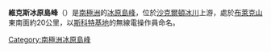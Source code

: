 {{coord|85|20|S|176|40|W|display=title}}

'''維克斯冰原島峰'''（{{lang-en|Vickers Nunatak}}）是[[南極洲|南極洲]]的[[冰原島峰|冰原島峰]]，位於[[沙克爾頓冰川|沙克爾頓冰川]]上游，處於[[布萊克山|布萊克山]]東南面約20公里，以[[斯科特基地|斯科特基地]]的無線電操作員命名。

{{DEFAULTSORT:Vickers Nunatak}}
[[Category:南極洲冰原島峰|Category:南極洲冰原島峰]]


{{DufekCoast-geo-stub}}